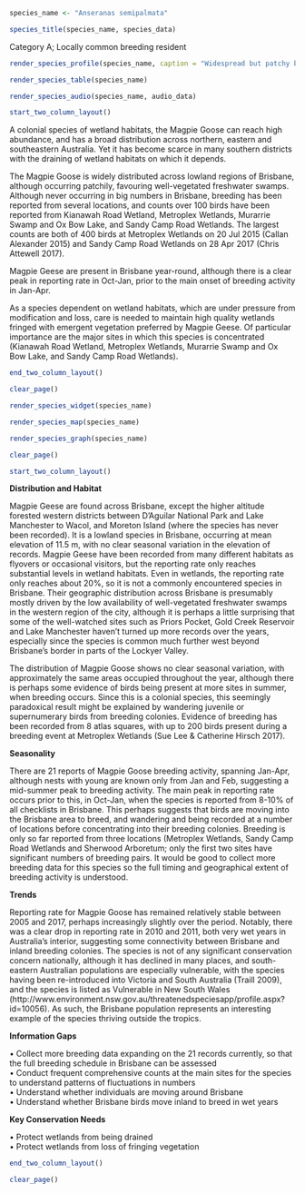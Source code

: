 ```r
species_name <- "Anseranas semipalmata"
```

```r
species_title(species_name, species_data)
```

Category A; Locally common breeding resident

```r
render_species_profile(species_name, caption = "Widespread but patchy breeding resident and perhaps partial immigrant in freshwater swamps across the city. More records in the summer months, but not known if regular migratory movement occurs. Occurrence fluctuates from year to year, and there is a possible increase in occurrence since 2005. Not of conservation concern, but dependent on wetlands, which are a declining habitat type. Photo by Richard Fuller, Dowse Lagoon, 2 Jan 2018.")
```

```r
render_species_table(species_name)
```

```r
render_species_audio(species_name, audio_data)
```

```r
start_two_column_layout()
```

A colonial species of wetland habitats, the Magpie Goose can reach high abundance, and has a broad distribution across northern, eastern and southeastern Australia. Yet it has become scarce in many southern districts with the draining of wetland habitats on which it depends.

The Magpie Goose is widely distributed across lowland regions of Brisbane, although occurring patchily, favouring well-vegetated freshwater swamps. Although never occurring in big numbers in Brisbane, breeding has been reported from several locations, and counts over 100 birds have been reported from Kianawah Road Wetland, Metroplex Wetlands, Murarrie Swamp and Ox Bow Lake, and Sandy Camp Road Wetlands. The largest counts are both of 400 birds at Metroplex Wetlands on 20 Jul 2015 (Callan Alexander 2015) and Sandy Camp Road Wetlands on 28 Apr 2017 (Chris Attewell 2017).

Magpie Geese are present in Brisbane year-round, although there is a clear peak in reporting rate in Oct-Jan, prior to the main onset of breeding activity in Jan-Apr.

As a species dependent on wetland habitats, which are under pressure from modification and loss, care is needed to maintain high quality wetlands fringed with emergent vegetation preferred by Magpie Geese. Of particular importance are the major sites in which this species is concentrated (Kianawah Road Wetland, Metroplex Wetlands, Murarrie Swamp and Ox Bow Lake, and Sandy Camp Road Wetlands).

```r
end_two_column_layout()
```

```r
clear_page()
```

```r
render_species_widget(species_name)
```

```r
render_species_map(species_name)
```

```r
render_species_graph(species_name)
```

```r
clear_page()
```

```r
start_two_column_layout()
```

**Distribution and Habitat**

Magpie Geese are found across Brisbane, except the higher altitude forested western districts between D’Aguilar National Park and Lake Manchester to Wacol, and Moreton Island (where the species has never been recorded). It is a lowland species in Brisbane, occurring at mean elevation of 11.5 m, with no clear seasonal variation in the elevation of records. Magpie Geese have been recorded from many different habitats as flyovers or occasional visitors, but the reporting rate only reaches substantial levels in wetland habitats. Even in wetlands, the reporting rate only reaches about 20%, so it is not a commonly encountered species in Brisbane. Their geographic distribution across Brisbane is presumably mostly driven by the low availability of well-vegetated freshwater swamps in the western region of the city, although it is perhaps a little surprising that some of the well-watched sites such as Priors Pocket, Gold Creek Reservoir and Lake Manchester haven’t turned up more records over the years, especially since the species is common much further west beyond Brisbane’s border in parts of the Lockyer Valley.

The distribution of Magpie Goose shows no clear seasonal variation, with approximately the same areas occupied throughout the year, although there is perhaps some evidence of birds being present at more sites in summer, when breeding occurs. Since this is a colonial species, this seemingly paradoxical result might be explained by wandering juvenile or supernumerary birds from breeding colonies. Evidence of breeding has been recorded from 8 atlas squares, with up to 200 birds present during a breeding event at Metroplex Wetlands (Sue Lee & Catherine Hirsch 2017).

**Seasonality**

There are 21 reports of Magpie Goose breeding activity, spanning Jan-Apr, although nests with young are known only from Jan and Feb, suggesting a mid-summer peak to breeding activity. The main peak in reporting rate occurs prior to this, in Oct-Jan, when the species is reported from 8-10% of all checklists in Brisbane. This perhaps suggests that birds are moving into the Brisbane area to breed, and wandering and being recorded at a number of locations before concentrating into their breeding colonies. Breeding is only so far reported from three locations (Metroplex Wetlands, Sandy Camp Road Wetlands and Sherwood Arboretum; only the first two sites have significant numbers of breeding pairs. It would be good to collect more breeding data for this species so the full timing and geographical extent of breeding activity is understood.

**Trends**

Reporting rate for Magpie Goose has remained relatively stable between 2005 and 2017, perhaps increasingly slightly over the period. Notably, there was a clear drop in reporting rate in 2010 and 2011, both very wet years in Australia’s interior, suggesting some connectivity between Brisbane and inland breeding colonies. The species is not of any significant conservation concern nationally, although it has declined in many places, and south-eastern Australian populations are especially vulnerable, with the species having been re-introduced into Victoria and South Australia (Traill 2009), and the species is listed as Vulnerable in New South Wales (http://www.environment.nsw.gov.au/threatenedspeciesapp/profile.aspx?id=10056). As such, the Brisbane population represents an interesting example of the species thriving outside the tropics.

**Information Gaps**

•	Collect more breeding data expanding on the 21 records currently, so that the full breeding schedule in Brisbane can be assessed  
•	Conduct frequent comprehensive counts at the main sites for the species to understand patterns of fluctuations in numbers  
•	Understand whether individuals are moving around Brisbane  
•	Understand whether Brisbane birds move inland to breed in wet years  

**Key Conservation Needs**

•	Protect wetlands from being drained  
•	Protect wetlands from loss of fringing vegetation  

```r
end_two_column_layout()
```

```r
clear_page()
```
